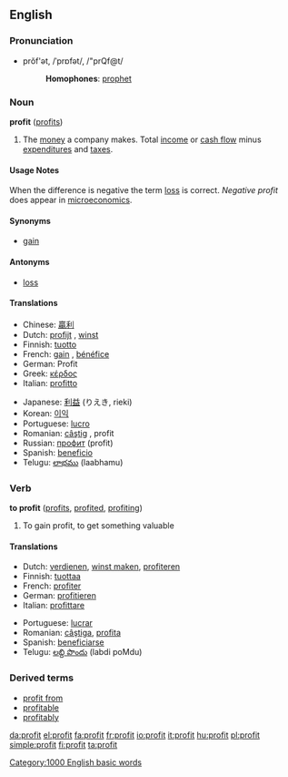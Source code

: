 {{see|Profit}}

==English==

===Pronunciation===
*prŏf'ət, /ˈprɒfət/, /"prQf@t/
*:'''Homophones''': [[prophet]]

===Noun===
'''profit''' ([[profits]])

#The [[money]] a company makes. Total [[income]] or [[cash flow]] minus [[expenditure]]s and [[tax]]es.

====Usage Notes====
When the difference is negative the term [[loss]] is correct.  ''Negative profit'' does appear in [[microeconomics]].

====Synonyms====
*[[gain]]

====Antonyms====
*[[loss]]

====Translations====
{{top}}
*Chinese: [[贏利]]
*Dutch: [[profijt]] {{n}}, [[winst]] {{f}}
*Finnish: [[tuotto]]
*French: [[gain]] {{m}}, [[bénéfice]] {{m}}
*German: Profit {{m}}
*Greek: [[κέρδος]] {{n}}
*Italian: [[profitto]] {{m}}
{{mid}}
*Japanese: [[利益]] (りえき, rieki)
*Korean: [[이익]]
*Portuguese: [[lucro]] {{m}}
*Romanian: [[câştig]] {{n}}, profit {{f}}
*Russian: [[профит]] {{m}} (profit)
*Spanish: [[beneficio]] {{f}}
*Telugu: [[లాభము]] (laabhamu)
{{bottom}}

===Verb===
'''to profit''' ([[profits]], [[profited]], [[profiting]])
#To gain profit, to get something valuable

====Translations====
{{top}}
*Dutch: [[verdienen]], [[winst maken]], [[profiteren]]
*Finnish: [[tuottaa]]
*French: [[profiter]]
*German: [[profitieren]]
*Italian: [[profittare]]
{{mid}}
*Portuguese: [[lucrar]]
*Romanian: [[câştiga]], [[profita]]
*Spanish: [[beneficiarse]]
*Telugu: [[లబ్ది పొందు]] (labdi poMdu)
{{bottom}}

===Derived terms===
*[[profit from]]
*[[profitable]]
*[[profitably]]

[[Category:1000 English basic words]]

[[da:profit]]
[[el:profit]]
[[fa:profit]]
[[fr:profit]]
[[io:profit]]
[[it:profit]]
[[hu:profit]]
[[pl:profit]]
[[simple:profit]]
[[fi:profit]]
[[ta:profit]]